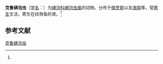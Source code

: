 {{Speciesbox
| name = 克鲁碘泡虫
| status = 
| status_system = 
| image = 
| genus = Myxobolus
| species = krokhini
| authority = (Konovalov et Schulman, 1966)<ref name='id9466'>{{cite web| url =http://www.bioinfo.cn/db05/BjdwSpecies.php?action=view&id=9466| title =克鲁碘泡虫| work =《中国动物物种编目数据库》| publisher =中国科学院微生物研究所| author =中国科学院动物研究所| accessdate =2009-04-16| deadurl =yes| archiveurl =https://web.archive.org/web/20160305063329/http://www.bioinfo.cn/db05/BjdwSpecies.php?action=view&id=9466| archivedate =2016-03-05}}</ref>
}}

'''克鲁碘泡虫'''（[[学名|学名]]：{{lang|la|''Myxobolus krokhini''}}）为[[碘泡科|碘泡科]][[碘泡虫属|碘泡虫属]]的动物。分布于[[俄罗斯|俄罗斯]]以及[[海南|海南]]等，营[[寄生|寄生]]生活，寄生在纹唇鱼的肾。<ref name='id9466'/>

== 参考文献 ==
{{reflist}}

{{Wikispecies|Myxobolus krokhini}}

[[Category:碘泡虫属|克鲁碘泡虫]]


{{Cnidarian-stub}}